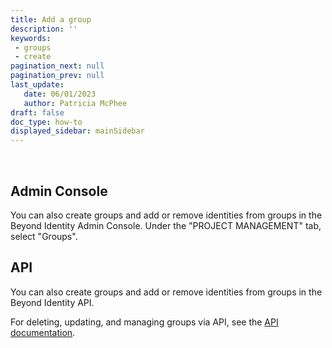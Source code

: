 ```yaml
---
title: Add a group
description: ''
keywords: 
 - groups
 - create
pagination_next: null
pagination_prev: null
last_update: 
   date: 06/01/2023
   author: Patricia McPhee
draft: false
doc_type: how-to
displayed_sidebar: mainSidebar
---
```




<Row>
  <Col span={6}>
    <Alert message="In progress" type="info" />
  </Col>
</Row>
<br />

<Alert
   message="Action items"
   description="@PatriciaMcPhee in the process of adding steps and screenshots to the Admin Console section."
   type="error"
/>



## Admin Console

You can also create groups and add or remove identities from groups in the Beyond Identity Admin Console. Under the "PROJECT MANAGEMENT" tab, select "Groups".

## API

You can also create groups and add or remove identities from groups in the Beyond Identity API.

For deleting, updating, and managing groups via API, see the [API documentation](https://developer.beyondidentity.com/api/v1#tag/Groups).

